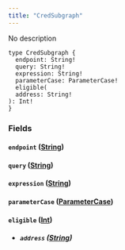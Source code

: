 ```yaml
---
title: "CredSubgraph"
---
```


No description

```
type CredSubgraph {
  endpoint: String!
  query: String!
  expression: String!
  parameterCase: ParameterCase!
  eligible(
  address: String!
): Int!
}

```

### Fields[](#fields "Direct link to heading")

#### `endpoint` ([String](/developer/graphql-api/references/scalars/string))[](#endpoint-string "Direct link to heading")

#### `query` ([String](/developer/graphql-api/references/scalars/string))[](#query-string "Direct link to heading")

#### `expression` ([String](/developer/graphql-api/references/scalars/string))[](#expression-string "Direct link to heading")

#### `parameterCase` ([ParameterCase](/developer/graphql-api/references/enums/parameter-case))[](#parametercase-parametercase "Direct link to heading")

#### `eligible` ([Int](/developer/graphql-api/references/scalars/int))[](#eligible-int "Direct link to heading")

* ##### `address` ([String](/developer/graphql-api/references/scalars/string))[](#address-string "Direct link to heading")